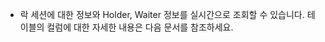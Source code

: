 * <Cmdname sid="lock_tree" className="uitext" />

  락 세션에 대한 정보와 Holder, Waiter 정보를 실시간으로 조회할 수 있습니다. 테이블의 컬럼에 대한 자세한 내용은 <Link to="#column-info">다음 문서</Link>를 참조하세요.